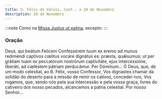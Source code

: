 ```yaml
---
title: S. Félix de Valois, Conf., a 20 de Novembro
description: 20 de Novembro
---
```


:::note
Como na [Missa Justus ut palma](/missal/comum/15confessoresnaopontifices2), excepto:
:::

### Oração

<div class="side-by-side not-content">
  <span>
    Deus, qui beátum Felicem Confessórem tuum ex eremo ad munus rediméndi captívos cœlitus vocáre
    dignátus es: præsta, quǽsumus; ut per grátiam tuam ex peccatórum nostrórum captivitáte, ejus
    intercessióne, liberáti, ad cœléstem pátriam perducámur. Per Dóminum...
  </span>
  <span>
    Ó Deus, que, de um modo celestial, ao B. Félix, vosso Confessor, Vos dignastes chamar da solidão
    do deserto para a missão de remir os cativos, concedei-nos, Vos rogamos, que, sendo nós pela sua
    intercessão e pela vossa graça, livres do cativeiro dos nosso pecados, alcancemos a pátria
    celestial. Por nosso Senhor...
  </span>
</div>
